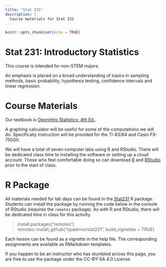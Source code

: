 ```yaml
---
title: "Stat 231"
description: | 
  Course materials for Stat 231
---
```


```r
knitr::opts_chunk$set(echo = TRUE)
```

# Stat 231: Introductory Statistics

This course is intended for non-STEM majors.

An emphasis is placed on a broad understanding of topics in sampling methods, basic probability, hypothesis testing, confidence intervals and linear regression.

# Course Materials

Our textbook is [OpenIntro Statistics: 4th Ed.](https://www.openintro.org/book/os).

A graphing calculator will be useful for some of the computations we will do. Specifically instruction will be provided for the Ti-83/84 and Casio FX-750GII. 

We will have a total of seven computer labs using R and RStudio. There will be dedicated class time to installing the software or setting up a cloud account. Those who feel comfortable doing so can download [R](https://cran.r-project.org) and [RStudio](https://www.rstudio.com/download) prior to the start of class.

# R Package 
All materials needed for lab days can be found in the [Stat231](https://www.github.com/npaterno/Stat231) R package. Students can install the package by running the code below in the console of RStudio (requires the `remotes` package). As with R and RStudio, there will be dedicated time in class for this activity. 

> install.packages("remotes")
> remotes::install_github("npaterno/stat231", build_vignettes = TRUE)

Each lesson can be found as a vignette in the help file. The corresponding assignments are available as RMarkdown templates.

If you happen to be an instructor who has stumbled across this page, you are free to use the package under the CC-BY-SA 4.0 License.

